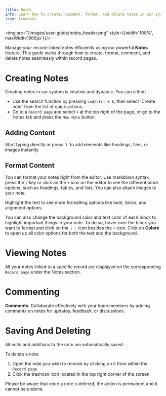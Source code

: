 ```yaml
---
title: Notes
info: Learn how to create, comment, format, and delete notes in our system.
icon: IconNote
---
```


<img src="/images/user-guide/notes_header.png" style={{width:'100%', maxWidth:'800px'}}/>

Manage your record-linked notes efficiently using our powerful **Notes** feature. This guide walks through how to create, format, comment, and delete notes seamlessly within record pages. 

# Creating Notes

Creating notes in our system is intuitive and dynamic. You can either:

-   Use the search function by pressing `cmd/ctrl + k`, then select 'Create note' from the list of quick actions.
-   Go to a `Record page` and select `+` at the top right of the page, or go to the Notes tab and press the `New Note` button.

## Adding Content

Start typing directly or press '/' to add elements like headings, files, or images instantly.

## Format Content

You can format your notes right from the editor. Use markdown syntax, press the `/` key or click on the `+` icon on the editor to see the different block options, such as headings, tables, and lists. You can also attach images to your note. 

Highlight the text to see more formatting options like bold, italics, and alignment options. 

You can also change the background color and text color of each block to highlight important things in your note. To do so, hover over the block you want to format and click on the `⋮⋮` icon besides the `+` icon. Click on <b>Colors</b> to open up all color options for both the text and the background.

# Viewing Notes

All your notes linked to a specific record are displayed on the corresponding `Record page` under the Notes section.

# Commenting
**Comments**: Collaborate effectively with your team members by adding comments on notes for updates, feedback, or discussions.

# Saving And Deleting

All edits and additions to the note are automatically saved. 

To delete a note:

1. Open the note you wish to remove by clicking on it from within the `Record page`.
2. Click the trashcan icon located in the top right corner of the screen.

Please be aware that once a note is deleted, the action is permanent and it cannot be undone.
